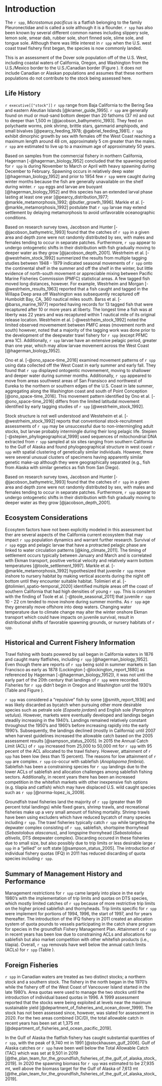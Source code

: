 # Introduction

The `r spp`, _Microstomus pacificus_ is a flatfish belonging to the family Pleuronectidae and is called a sole although it is a flounder.  `r spp` has also been known by several different common names including slippery sole, lemon sole, smear dab, rubber sole, short finned sole, slime sole, and tongue sole.  Although there was little interest in `r spp` when the U.S. west coast trawl fishery first began, the species is now commonly landed.

This is an assessment of the Dover sole population off of the U.S. West, including coastal waters of California, Oregon, and Washington from the U.S./Mexico border to the U.S./Canadian border (Figure \ref{fig:map}).  It does not include Canadian or Alaskan populations and assumes that these northern populations do not contribute to the stock being assessed here.


## Life History

`r executive[["stock"]]` `r spp` range from Baja California to the Bering Sea and eastern Aleutian Islands [@kramer_guide_1995]. `r spp` are generally found on mud or mud-sand bottom deeper than 20 fathoms (37 m) and out to deeper than 1,500 m [@jacobson_bathymetric_1993]. They feed on polychaete worms, pink shrimp, brittle stars, gammarid amphipods, and small bivalves [@pearcy_feeding_1978; @gabriel_feeding_1981].  `r spp` exhibit dimorphic growth by sex with females off the West Coast reaching a maximum length around 48 cm, approximately 5 cm greater than the males. `r spp` are estimated to live up to a maximum age of approximately 50 years.

Based on samples from the commercial fishery in northern California, Hagerman [-@hagerman_biology_1952] concluded that the spawning period for `r spp` is during November to March or April with heavy spawning during December to February.  Spawning occurs in relatively deep water [@hagerman_biology_1952] and prior to 1954 few `r spp` were caught during winter months because the fish are generally unavailable on the shelf during winter.  `r spp` eggs and larvae are buoyant [@hagerman_biology_1952] and this species has an extended larval phase lasting at least one year [@pearcy_distribution_1977; @markle_metamorphosis_1992; @butler_growth_1996].  Markle et al. [-@markle_metamorphosis_1992] postulate that `r spp` larvae may extend settlement by delaying metamorphosis to avoid unfavorable oceanographic conditions.  

Based on research survey tows, Jacobson and Hunter [-@jacobson_bathymetric_1993] found that the catches of `r spp` in a given area and depth zone were not randomly distributed by sex, with males and females tending to occur in separate patches. Furthermore, `r spp` appear to undergo ontogenetic shifts in their distribution with fish gradually moving to deeper water as they grow [@jacobson_depth_2001].  Westrheim et al. [-@westrheim_stock_1992] summerized the results from multiple tagging studies between 1948 - 1979 indicated seasonal movements of `r spp` onto the continental shelf in the summer and off the shelf in the winter, but little evidence of north-south movement or appreciable mixing between Pacific Marine Fisheries Commission (PMFC) statistical areas. A few tagged fish moved long distances, however. For example, Westrheim and Morgan [-@westrheim_results_1963] reported that a fish caught and tagged in the Willapa Deep area off Washington was subsequently recaptured off Humboldt Bay, CA, 360 nautical miles south.  Barss et al. [-@barss_marine_1977] reported having records for 13 tagged fish that were recaptured after 10 or more years at liberty. The longest time a fish was at liberty was 22 years and was recaptured within 1 nautical mile of its original release location. Westrheim et al. [-@westrheim_stock_1992] noted the limited observed movemement between PMFC areas (movement north and south) however, noted that a majority of the tagging work was done prior to the development of the deepwater trawl fishery for `r spp` (except PFMC area 1C).  Additionally, `r spp` larvae have an extensive pelagic period, greater than one year, which may allow larvae movement across the West Coast [@hagerman_biology_1952].

Ono et al. [-@ono_space-time_2016] examined movement patterns of `r spp` using \gls{s-wcgbt} data collected off the West Coast in early summer and early fall. They found that `r spp` displayed ontogentic movemement, moving to shallower and deeper water during summer months. Additionally, `r spp` appeared to move from areas southwest areas of San Fransisco and northwest of Eureka to the northern or southern edges of the U.S. Coast in late summer, aggregating along the Washington coast and south of Point Conception [@ono_space-time_2016]. This movement pattern identified by Ono et al. [-@ono_space-time_2016] differs from the limited latitudal movement identified by early tagging studies of `r spp` [@westrheim_stock_1992].

Stock structure is not well understood and Westeheim et al. [-@westrheim_stock_1992] reports that conventional stock-recruitment assessments of `r spp` may be  unsuccessful due to non-intermingling adult stocks, but larvae probably intermingle during their long pelagic life.  Stepien [-@stepien_phylogeographical_1999] used sequences of mitochondrial DNA extracted from `r spp` sampled at six sites ranging from southern California to the Gulf of Alaska and found phylogeographical structure in west coast `r spp` with spatial clustering of genetically similar individuals. However, there were several unusual clusters of specimens having apparently similar genetic make-up although they were geographically separated (e.g., fish from Alaska with similar genetics as fish from San Diego).

Based on research survey tows, Jacobson and Hunter [-@jacobson_bathymetric_1993] found that the catches of `r spp` in a given area and depth zone were not randomly distributed by sex, with males and females tending to occur in separate patches. Furthermore, `r spp` appear to undergo ontogenetic shifts in their distribution with fish gradually moving to deeper water as they grow [@jacobson_depth_2001].  


## Ecosystem Considerations

Ecosytem factors have not been explicitly modeled in this assessment but ther are several aspects of the California current ecosystem that may impact `r spp` population dynamics and warrant further research. Survival of `r spp` eggs and pelagic larvae that have a protracted pelagic phase are linked to water circulation patterns [@king_climate_2011]. The timing of settlement occurs typically between January and March and is correlated with Ekman transport, positive vertical velocity and relatively warm bottom temperatures [@toole_settlement_1997].  Markle et al. [-@markle_metamorphosis_1992] hypothesized that juvenile `r spp` move inshore to nursery habitat by making vertical ascents during the night off bottom until they encounter suitable habitat.  Tolimieri et al. [-@tolimieri_spatio-temporal_2020] identified multiple areas off the coast of southern California that had high densities of young `r spp`. This is consitent with the finding of Toole et al. [-@toole_seasonal_2011] that juvenile `r spp` 10 - 22 cm tended to move inshore during summer months. As `r spp` age they generally move offshore into deep waters. Changing water temperature due to climate change may alter the winter onshore Ekman transport which could have impacts on juvenile survival, result in distributional shifts of favorable spawning grounds, or nursery habitats of `r spp`.  


## Historical and Current Fishery Information

Trawl fishing with boats powered by sail began in California waters in 1876 and caught many flatfishes, including `r spp` [@hagerman_biology_1952].  Even though there are reports of `r spp` being sold in summer markets in San Francisco as early as 1878 (Lockington [-@lockington_report_1880] as referenced by Hagerman [-@hagerman_biology_1952]), it was not until the early part of the 20th century that landings of `r spp` were recorded.  Fisheries for `r spp` didn’t begin in Oregon and Washington until the 1930's  (Table \ref{tab:allcatches} and Figure \ref{fig:catch}). 

`r spp` was considered a "repulsive" fish by some [@smith_report_1936] and was likely discarded as bycatch when pursuing other more desirable species such as petrale sole (_Eopseta jordani_) and English sole (_Parophrys vetulus_).  However, markets were eventually developed and landings began steadily increasing in the 1940's.  Landings remained relatively constant throughout the 1950’s and 1960’s before increasing rapidly into the early 1990’s.  Subsequently, the landings declined (mostly in California) until 2007 when harvest guidelines increased the allowable catch based on the 2005 assessment results [@sampson_status_2005].  In 2015 the  Annual Catch Limit (ACL) of `r spp` increased from 25,000 to 50,000 mt for `r spp` with 95 pecent of the ACL allocated to the trawl fishery. However, attainment of `r spp` has been low (less than 15 percent). The reasons for low attainment of `r spp` are complex. `r spp` co-occur with sablefish (_Anoplopoma fimbria_). Sablefish has been  a constraining species for `r spp` landings due to the lower ACLs of sablefish and allocation challenges among sablefish fishing sectors. Additionally, in recent years there has been an increased competition in the whitefish markets with other inexpensive fish options (e.g. tilapia and catfish) which may have displaced U.S. wild caught species such as `r spp` [@norma-lopez_is_2009].  

Groundfish trawl fisheries land the majority of `r spp` (greater than 99 percent total landings) while fixed gears, shrimp trawls, and recreational fisheries make up a very small amount of fishing mortality.  Shrimp trawls have been using excluders which have reduced bycatch of many species including `r spp`.  The trawl fisheries typically catch `r spp` while targeting the depwater complex consisting of `r spp`, sablefish, shortspine thornyhead (_Sebastolobus alascanus_), and longspine thornyhead (_Sebastolobus altivelis_, DTS deepwater complex). Discarding occured in these fisheries due to small size, but also possibly due to trip limits or less desirable large `r spp` in a "jellied" or soft state [@sampson_status_2005]. The introduction of individual fishery quotas (IFQ) in 2011 has reduced discarding of quota species including `r spp`. 

## Summary of Management History and Performance

Management restrictions for `r spp` came largely into place in the early 1980's with the implementation of trip limits and quotas on DTS species, which mostly limited catches of `r spp` because of more restrictive trip limits on the higher priced sablefish and thornyheads. Trip limits specific for `r spp` were implement for portions of 1994, 1996, the start of 1997, and for years thereafter. The introduction of the IFQ fishery in 2011 created an allocation system of quota pounds to vessels participating in the catch share program for species in the groundfish Fishery Management Plan. Attainment of `r spp` in recent years has been low due to constraining ACLs and allocations for sablefish but also market competition with other whitefish products (i.e., tilapia).  Overall, `r spp` removals have well below the annual catch limits (ACLs) for `r spp` (Table \ref{tab:ofl}).


## Foreign Fisheries

`r spp` in Canadian waters are treated as two distinct stocks; a northern stock and a southern stock.  The fishery in the north began in the 1970's while the fishery off of the West Coast of Vancouver Island started in the late 1980's.  Area quotas were used to manage the two stocks until the introduction of individual based quotas in 1996.  A 1999 assessment reported that the stocks were being exploited at levels near the maximum sustainable yield [@department_of_fisheries_and_ocean_dover_1999].  The stock has not been assessed since, however, was slated for assessment in 2020. For the two areas combined (3C/D), the total allowable catch in recent years has been set at 1,375 mt [@department_of_fisheries_and_ocean_pacific_2019].

In the Gulf of Alaska the flatfish fishery has caught substantial quantities of `r spp`, with the peak of 9,740 mt in 1991 [@stockhausen_gulf_2006]. Gulf of Alaska catches or `r spp` have been well below the Total Allowable Catch (TAC) which was set at 9,501 in 2019 [@the_plan_team_for_the_groundfish_fisheries_of_the_gulf_of_alaska_stock_2019]. In 2020 the spawning biomass for `r spp` was estimated to be 27,935 mt, well above the biomass target for the Gulf of Alaska of 7,613 mt [@the_plan_team_for_the_groundfish_fisheries_of_the_gulf_of_alaska_stock_2019].  



